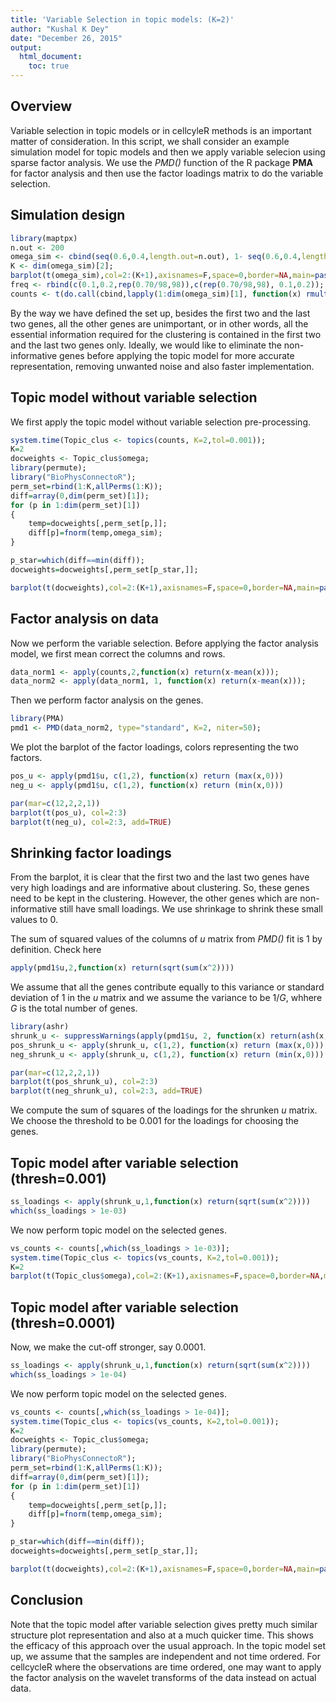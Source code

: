 ```yaml
---
title: 'Variable Selection in topic models: (K=2)'
author: "Kushal K Dey"
date: "December 26, 2015"
output: 
  html_document:
    toc: true
---
```


## Overview

Variable selection in topic models or in cellcyleR methods is an important matter of consideration. In this script, we shall consider an example simulation model for topic models and then we apply variable selecion using sparse factor analysis. We use the *PMD()* function of the R package **PMA**  for factor analysis and then use the factor loadings matrix to do the variable selection.

## Simulation design

```r
library(maptpx)
n.out <- 200
omega_sim <- cbind(seq(0.6,0.4,length.out=n.out), 1- seq(0.6,0.4,length.out=n.out));
K <- dim(omega_sim)[2];
barplot(t(omega_sim),col=2:(K+1),axisnames=F,space=0,border=NA,main=paste("No. of clusters=",K),las=1,ylim=c(0,1),cex.axis=1.5,cex.main=1.4)
freq <- rbind(c(0.1,0.2,rep(0.70/98,98)),c(rep(0.70/98,98), 0.1,0.2));
counts <- t(do.call(cbind,lapply(1:dim(omega_sim)[1], function(x) rmultinom(1,1000,prob=omega_sim[x,]%*%freq))));

```

By the way we have defined the set up, besides the first two and the last two genes, all the other genes are unimportant, or in other words, all the essential information required for the clustering is contained in the first two and the last two genes only. Ideally, we would like to eliminate the non-informative genes before applying the topic model for more accurate representation, removing unwanted noise and also faster implementation.

## Topic model without variable selection

We first apply the topic model without variable selection pre-processing.

```r
system.time(Topic_clus <- topics(counts, K=2,tol=0.001));
K=2
docweights <- Topic_clus$omega;
library(permute);
library("BioPhysConnectoR");
perm_set=rbind(1:K,allPerms(1:K));
diff=array(0,dim(perm_set)[1]);
for (p in 1:dim(perm_set)[1])
{
	temp=docweights[,perm_set[p,]];
	diff[p]=fnorm(temp,omega_sim);
}

p_star=which(diff==min(diff));
docweights=docweights[,perm_set[p_star,]];

barplot(t(docweights),col=2:(K+1),axisnames=F,space=0,border=NA,main=paste("No. of clusters=",K),las=1,ylim=c(0,1),cex.axis=1.5,cex.main=1.4)

```

## Factor analysis on data

Now we perform the variable selection. Before applying the factor analysis model, we first mean correct the columns and rows. 

```r
data_norm1 <- apply(counts,2,function(x) return(x-mean(x)));
data_norm2 <- apply(data_norm1, 1, function(x) return(x-mean(x)));
```

Then we perform factor analysis on the genes.

```r
library(PMA)
pmd1 <- PMD(data_norm2, type="standard", K=2, niter=50);
```

We plot the barplot of the factor loadings, colors representing the two factors.

```r
pos_u <- apply(pmd1$u, c(1,2), function(x) return (max(x,0)))
neg_u <- apply(pmd1$u, c(1,2), function(x) return (min(x,0)))

par(mar=c(12,2,2,1))
barplot(t(pos_u), col=2:3)
barplot(t(neg_u), col=2:3, add=TRUE)

```

## Shrinking factor loadings

From the barplot, it is clear that the first two and the last two genes have very high loadings and are informative about clustering. So, these genes need to be kept in the clustering. However, the other genes which are non-informative still have small loadings. We use shrinkage to shrink these small values to 0.

The sum of squared values of the columns of $u$ matrix from *PMD()* fit is 1 by definition. Check here 

```r
apply(pmd1$u,2,function(x) return(sqrt(sum(x^2))))
```

We assume that all the genes contribute equally to this variance or standard deviation of $1$ in the $u$ matrix and we assume the variance to be $1/G$, whhere $G$ is the total number of genes.

```r
library(ashr)
shrunk_u <- suppressWarnings(apply(pmd1$u, 2, function(x) return(ash(x,sqrt(1/length(x)))$PosteriorMean)));
pos_shrunk_u <- apply(shrunk_u, c(1,2), function(x) return (max(x,0)))
neg_shrunk_u <- apply(shrunk_u, c(1,2), function(x) return (min(x,0)))

par(mar=c(12,2,2,1))
barplot(t(pos_shrunk_u), col=2:3)
barplot(t(neg_shrunk_u), col=2:3, add=TRUE)

```

We compute the sum of squares of the loadings for the shrunken $u$ matrix. We choose the threshold to be $0.001$ for the loadings for choosing the genes. 

## Topic model after variable selection (thresh=0.001)

```r
ss_loadings <- apply(shrunk_u,1,function(x) return(sqrt(sum(x^2))))
which(ss_loadings > 1e-03)
```

We now perform topic model on the selected genes.

```r
vs_counts <- counts[,which(ss_loadings > 1e-03)];
system.time(Topic_clus <- topics(vs_counts, K=2,tol=0.001));
K=2
barplot(t(Topic_clus$omega),col=2:(K+1),axisnames=F,space=0,border=NA,main=paste("No. of clusters=",K),las=1,ylim=c(0,1),cex.axis=1.5,cex.main=1.4)

```

## Topic model after variable selection (thresh=0.0001)

Now, we make the cut-off stronger, say $0.0001$.

```r
ss_loadings <- apply(shrunk_u,1,function(x) return(sqrt(sum(x^2))))
which(ss_loadings > 1e-04)
```

We now perform topic model on the selected genes.

```r
vs_counts <- counts[,which(ss_loadings > 1e-04)];
system.time(Topic_clus <- topics(vs_counts, K=2,tol=0.001));
K=2
docweights <- Topic_clus$omega;
library(permute);
library("BioPhysConnectoR");
perm_set=rbind(1:K,allPerms(1:K));
diff=array(0,dim(perm_set)[1]);
for (p in 1:dim(perm_set)[1])
{
	temp=docweights[,perm_set[p,]];
	diff[p]=fnorm(temp,omega_sim);
}

p_star=which(diff==min(diff));
docweights=docweights[,perm_set[p_star,]];

barplot(t(docweights),col=2:(K+1),axisnames=F,space=0,border=NA,main=paste("No. of clusters=",K),las=1,ylim=c(0,1),cex.axis=1.5,cex.main=1.4)

```

## Conclusion

Note that the topic model after variable selection gives pretty much similar structure plot representation and also at a much quicker time.
This shows the efficacy of this approach over the usual approach. In the topic model set up, we assume that the samples are independent and not time ordered. For cellcycleR where the observations are time ordered, one may want to apply the factor analysis on the wavelet transforms of the data instead on actual data.





